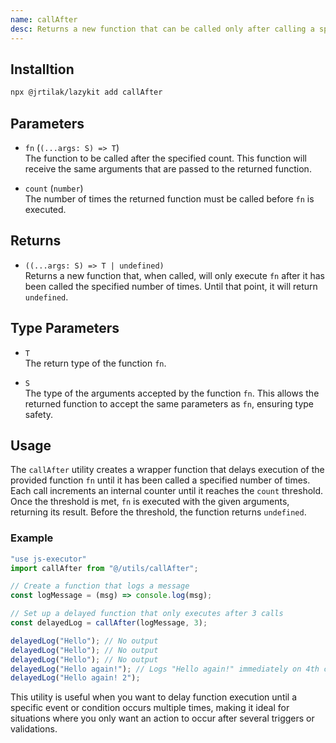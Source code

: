 ```yaml
---
name: callAfter
desc: Returns a new function that can be called only after calling a specific number of times.
---
```

<CodePreview methodName="callAfter"/>

## Installtion

```bash
npx @jrtilak/lazykit add callAfter
```

## Parameters

- `fn` (`(...args: S) => T`)  
  The function to be called after the specified count. This function will receive the same arguments that are passed to the returned function.

- `count` (`number`)  
  The number of times the returned function must be called before `fn` is executed.

## Returns

- `((...args: S) => T | undefined)`  
  Returns a new function that, when called, will only execute `fn` after it has been called the specified number of times. Until that point, it will return `undefined`.

## Type Parameters

- `T`  
  The return type of the function `fn`.

- `S`  
  The type of the arguments accepted by the function `fn`. This allows the returned function to accept the same parameters as `fn`, ensuring type safety.

## Usage

The `callAfter` utility creates a wrapper function that delays execution of the provided function `fn` until it has been called a specified number of times. Each call increments an internal counter until it reaches the `count` threshold. Once the threshold is met, `fn` is executed with the given arguments, returning its result. Before the threshold, the function returns `undefined`.

### Example

```javascript
"use js-executor"
import callAfter from "@/utils/callAfter";

// Create a function that logs a message
const logMessage = (msg) => console.log(msg);

// Set up a delayed function that only executes after 3 calls
const delayedLog = callAfter(logMessage, 3);

delayedLog("Hello"); // No output
delayedLog("Hello"); // No output
delayedLog("Hello"); // No output
delayedLog("Hello again!"); // Logs "Hello again!" immediately on 4th call
delayedLog("Hello again! 2");
```

This utility is useful when you want to delay function execution until a specific event or condition occurs multiple times, making it ideal for situations where you only want an action to occur after several triggers or validations.